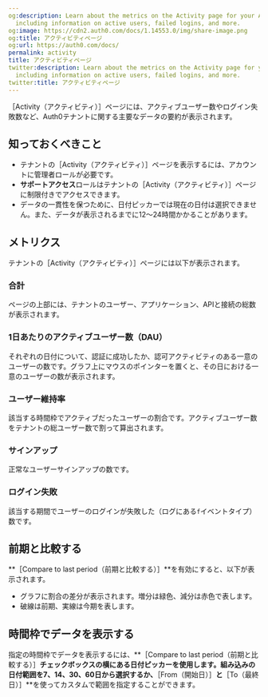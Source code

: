 ```yaml
---
og:description: Learn about the metrics on the Activity page for your Auth0 tenant,
  including information on active users, failed logins, and more.
og:image: https://cdn2.auth0.com/docs/1.14553.0/img/share-image.png
og:title: アクティビティページ
og:url: https://auth0.com/docs/
permalink: activity
title: アクティビティページ
twitter:description: Learn about the metrics on the Activity page for your Auth0 tenant,
  including information on active users, failed logins, and more.
twitter:title: アクティビティページ
---
```


［Activity（アクティビティ）］ページには、アクティブユーザー数やログイン失敗数など、Auth0テナントに関する主要なデータの要約が表示されます。

## 知っておくべきこと

* テナントの［Activity（アクティビティ）］ページを表示するには、アカウントに管理者ロールが必要です。
* **サポートアクセス**ロールはテナントの［Activity（アクティビティ）］ページに制限付きでアクセスできます。
* データの一貫性を保つために、日付ピッカーでは現在の日付は選択できません。また、データが表示されるまでに12～24時間かかることがあります。

## メトリクス

テナントの［Activity（アクティビティ）］ページには以下が表示されます。

### 合計

ページの上部には、テナントのユーザー、アプリケーション、APIと接続の総数が表示されます。



### 1日あたりのアクティブユーザー数（DAU）

それぞれの日付について、認証に成功したか、認可アクティビティのある一意のユーザーの数です。グラフ上にマウスのポインターを置くと、その日における一意のユーザーの数が表示されます。



### ユーザー維持率

該当する時間枠でアクティブだったユーザーの割合です。アクティブユーザー数をテナントの総ユーザー数で割って算出されます。



### サインアップ

正常なユーザーサインアップの数です。



### ログイン失敗

該当する期間でユーザーのログインが失敗した（ログにある`f`イベントタイプ）数です。

## 前期と比較する

**［Compare to last period（前期と比較する）］**を有効にすると、以下が表示されます。

* グラフに割合の差分が表示されます。増分は緑色、減分は赤色で表します。
* 破線は前期、実線は今期を表します。



## 時間枠でデータを表示する

指定の時間枠でデータを表示するには、**［Compare to last period（前期と比較する）］**チェックボックスの横にある日付ピッカーを使用します。組み込みの日付範囲を7、14、30、60日から選択するか、**［From（開始日）］**と**［To（最終日）］**を使ってカスタムで範囲を指定することができます。